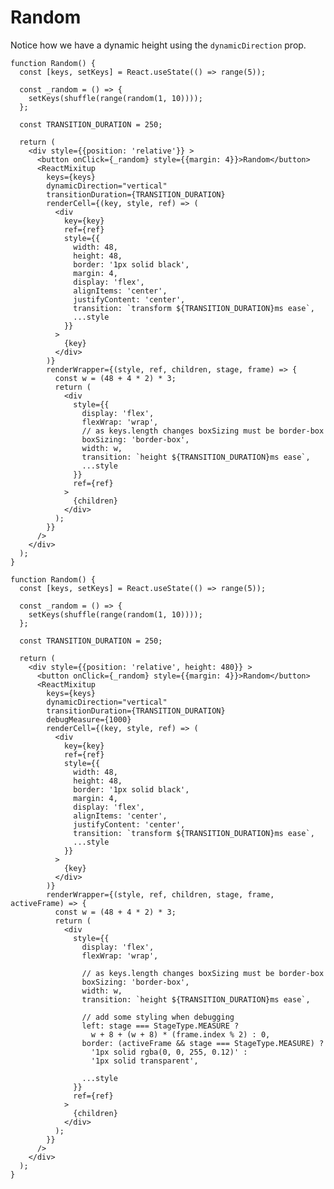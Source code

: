 # Random



Notice how we have a dynamic height using the `dynamicDirection` prop.


<Tabs>
<TabItem value="random" label="Random">

```tsx live
function Random() {
  const [keys, setKeys] = React.useState(() => range(5));

  const _random = () => {
    setKeys(shuffle(range(random(1, 10))));
  };

  const TRANSITION_DURATION = 250;

  return (
    <div style={{position: 'relative'}} >
      <button onClick={_random} style={{margin: 4}}>Random</button>
      <ReactMixitup
        keys={keys}
        dynamicDirection="vertical"
        transitionDuration={TRANSITION_DURATION}
        renderCell={(key, style, ref) => (
          <div
            key={key}
            ref={ref}
            style={{
              width: 48,
              height: 48,
              border: '1px solid black',
              margin: 4,
              display: 'flex',
              alignItems: 'center',
              justifyContent: 'center',
              transition: `transform ${TRANSITION_DURATION}ms ease`,
              ...style
            }}
          >
            {key}
          </div>
        )}
        renderWrapper={(style, ref, children, stage, frame) => {
          const w = (48 + 4 * 2) * 3;
          return (
            <div
              style={{
                display: 'flex',
                flexWrap: 'wrap',
                // as keys.length changes boxSizing must be border-box
                boxSizing: 'border-box',
                width: w,
                transition: `height ${TRANSITION_DURATION}ms ease`,
                ...style
              }}
              ref={ref}
            >
              {children}
            </div>
          );
        }}
      />
    </div>
  );
}
```

</TabItem>
<TabItem value="debug" label="Debug">

<DebugTabText />

```tsx live
function Random() {
  const [keys, setKeys] = React.useState(() => range(5));

  const _random = () => {
    setKeys(shuffle(range(random(1, 10))));
  };

  const TRANSITION_DURATION = 250;

  return (
    <div style={{position: 'relative', height: 480}} >
      <button onClick={_random} style={{margin: 4}}>Random</button>
      <ReactMixitup
        keys={keys}
        dynamicDirection="vertical"
        transitionDuration={TRANSITION_DURATION}
        debugMeasure={1000}
        renderCell={(key, style, ref) => (
          <div
            key={key}
            ref={ref}
            style={{
              width: 48,
              height: 48,
              border: '1px solid black',
              margin: 4,
              display: 'flex',
              alignItems: 'center',
              justifyContent: 'center',
              transition: `transform ${TRANSITION_DURATION}ms ease`,
              ...style
            }}
          >
            {key}
          </div>
        )}
        renderWrapper={(style, ref, children, stage, frame, activeFrame) => {
          const w = (48 + 4 * 2) * 3;
          return (
            <div
              style={{
                display: 'flex',
                flexWrap: 'wrap',

                // as keys.length changes boxSizing must be border-box
                boxSizing: 'border-box',
                width: w,
                transition: `height ${TRANSITION_DURATION}ms ease`,

                // add some styling when debugging
                left: stage === StageType.MEASURE ?
                  w + 8 + (w + 8) * (frame.index % 2) : 0,
                border: (activeFrame && stage === StageType.MEASURE) ?
                  '1px solid rgba(0, 0, 255, 0.12)' :
                  '1px solid transparent',

                ...style
              }}
              ref={ref}
            >
              {children}
            </div>
          );
        }}
      />
    </div>
  );
}
```

</TabItem>
</Tabs>
